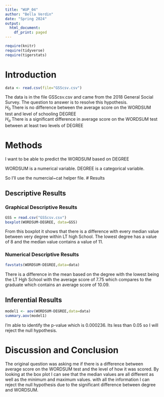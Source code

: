```yaml
---
title: "WUP_04"
author: "Bella Verdin"
date: "Spring 2024"
output:
  html_document:
    df_print: paged
---
```


```r
require(knitr)
require(tidyverse)
require(tigerstats)

```

# Introduction

```r
data <- read.csv(file="GSScsv.csv")
```


<!--In this section you explain what you are trying to show.  Where did the data come from?  What is the research or other question you are trying to answer?!-->

The data is in the file GSScsv.csv and came from the 2018 General Social Survey.  The question to answer is to resolve this hypothesis.  
$H_0$ There is no difference between the average score on the WORDSUM test and level of schooling DEGREE  
$H_a$ There is a significant difference in average score on the WORDSUM test between at least two levels of DEGREE  

# Methods

<!--Mention that you intend to use chatGPT to the greatest extent possible. Give credit to chatGPT when you use it to create code in your report. Decide on your methods:  use "variable analysis" or other appropriate descriptors.  Make sure to choose at least one graphical method and at least one numerical method.!-->

I want to be able to predict the WORDSUM based on DEGREE

WORDSUM is a numerical variable.
DEGREE is a categorical variable.

So I'll use the numercial~cat helper file.
# Results

<!--Divide this section into two sub-sections:  One for your descriptive  results and one for your inferential results.!-->

## Descriptive Results

### Graphical Descriptive Results

<!--Graphical results here.  Make sure to show your code.  Provide appropriate labels for axes, giving units if possible, and provide a good title for the graph, too.  Use the graphical results to describe the patterns if any that exist in the data as focused toward the research question!-->

```r
GSS = read.csv("GSScsv.csv")
boxplot(WORDSUM~DEGREE, data=GSS)
```

From this boxplot it shows that there is a difference with every median value between very degree within LT high School. The lowest degree has a value of 8 and the median value contains a value of 11. 

### Numerical Descriptive Results

<!--Numerical results go here. Use the numerical results to describe the patterns if any that exist in the data as focused toward the research question!-->

```r
favstats(WORDSUM~DEGREE,data=data)
```

There is a difference in the mean based on the degree with the lowest being the LT Hgh School with the average score of 7.75 which compares to the graduate which contains an average score of 10.09. 


## Inferential Results

<!--State hypothesis clearly.  Make sure your discussion of the inferential test covers all the aspects that the test output produces, such as test statistic, p-value etc.  Make a decision about the null hypothesis, explain the assumptions on which the selected test/procedure was based, and why the chosen procedure satisfys the assumptions and is appropriate to answer the research question!-->


```r
model1 <- aov(WORDSUM~DEGREE,data=data)
summary.aov(model1)
```

I'm able to identify the p-value which is 0.000236. Its less than 0.05 so I will reject the null hypothesis. 

# Discussion and Conclusion

<!--Discussion and conclusion here.  If you found a relationship be sure to consider whether the relationship occurs because one of the variavbles causes the other, or whether they perhasps are related for some other reason.  Watch the chapter 6 videos from the GeorgeTown videos collection.!-->


The original question was asking me if there is a difference between average score on the WORDSUM test and the level of how it was scored. By looking at the box plot I can see that the median values are all different as well as the minimum and maximum values. with all the information I can reject the null hypothesis due to the significant difference between degree and WORDSUM. 
